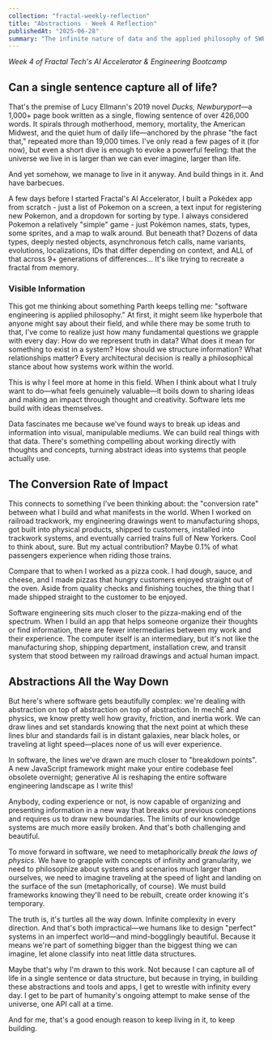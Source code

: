 ```yaml
---
collection: "fractal-weekly-reflection"
title: "Abstractions - Week 4 Reflection"
publishedAt: "2025-06-28"
summary: "The infinite nature of data and the applied philosophy of SWE"
---
```


_Week 4 of Fractal Tech's AI Accelerator & Engineering Bootcamp_

## Can a single sentence capture all of life?

That's the premise of Lucy Ellmann's 2019 novel _Ducks, Newburyport_—a 1,000+ page book written as a single, flowing sentence of over 426,000 words. It spirals through motherhood, memory, mortality, the American Midwest, and the quiet hum of daily life—anchored by the phrase "the fact that," repeated more than 19,000 times. I've only read a few pages of it (for now), but even a short dive is enough to evoke a powerful feeling: that the universe we live in is larger than we can ever imagine, larger than life.

And yet somehow, we manage to live in it anyway. And build things in it. And have barbecues.

A few days before I started Fractal's AI Accelerator, I built a Pokédex app from scratch - just a list of Pokemon on a screen, a text input for registering new Pokemon, and a dropdown for sorting by type. I always considered Pokemon a relatively "simple" game - just Pokémon names, stats, types, some sprites, and a map to walk around. But beneath that? Dozens of data types, deeply nested objects, asynchronous fetch calls, name variants, evolutions, localizations, IDs that differ depending on context, and ALL of that across 9+ generations of differences… It's like trying to recreate a fractal from memory.

### Visible Information

This got me thinking about something Parth keeps telling me: "software engineering is applied philosophy." At first, it might seem like hyperbole that anyone might say about their field, and while there may be some truth to that, I've come to realize just how many fundamental questions we grapple with every day: How do we represent truth in data? What does it mean for something to exist in a system? How should we structure information? What relationships matter? Every architectural decision is really a philosophical stance about how systems work within the world.

This is why I feel more at home in this field. When I think about what I truly want to do—what feels genuinely valuable—it boils down to sharing ideas and making an impact through thought and creativity. Software lets me build with ideas themselves.

Data fascinates me because we've found ways to break up ideas and information into visual, manipulable mediums. We can build real things with that data. There's something compelling about working directly with thoughts and concepts, turning abstract ideas into systems that people actually use.

## The Conversion Rate of Impact

This connects to something I've been thinking about: the "conversion rate" between what I build and what manifests in the world. When I worked on railroad trackwork, my engineering drawings went to manufacturing shops, got built into physical products, shipped to customers, installed into trackwork systems, and eventually carried trains full of New Yorkers. Cool to think about, sure. But my actual contribution? Maybe 0.1% of what passengers experience when riding those trains.

Compare that to when I worked as a pizza cook. I had dough, sauce, and cheese, and I made pizzas that hungry customers enjoyed straight out of the oven. Aside from quality checks and finishing touches, the thing that I made shipped straight to the customer to be enjoyed.

Software engineering sits much closer to the pizza-making end of the spectrum. When I build an app that helps someone organize their thoughts or find information, there are fewer intermediaries between my work and their experience. The computer itself is an intermediary, but it's not like the manufacturing shop, shipping department, installation crew, and transit system that stood between my railroad drawings and actual human impact.

## Abstractions All the Way Down

But here's where software gets beautifully complex: we're dealing with abstraction on top of abstraction on top of abstraction. In mechE and physics, we know pretty well how gravity, friction, and inertia work. We can draw lines and set standards knowing that the next point at which these lines blur and standards fail is in distant galaxies, near black holes, or traveling at light speed—places none of us will ever experience.

In software, the lines we've drawn are much closer to "breakdown points". A new JavaScript framework might make your entire codebase feel obsolete overnight; generative AI is reshaping the entire software engineering landscape as I write this!

Anybody, coding experience or not, is now capable of organizing and presenting information in a new way that breaks our previous conceptions and requires us to draw new boundaries. The limits of our knowledge systems are much more easily broken. And that's both challenging and beautiful.

To move forward in software, we need to metaphorically _break the laws of physics_. We have to grapple with concepts of infinity and granularity, we need to philosophize about systems and scenarios much larger than ourselves, we need to imagine traveling at the speed of light and landing on the surface of the sun (metaphorically, of course). We must build frameworks knowing they'll need to be rebuilt, create order knowing it's temporary.

The truth is, it's turtles all the way down. Infinite complexity in every direction. And that's both impractical—we humans like to design "perfect" systems in an imperfect world—and mind-bogglingly beautiful. Because it means we're part of something bigger than the biggest thing we can imagine, let alone classify into neat little data structures.

Maybe that's why I'm drawn to this work. Not because I can capture all of life in a single sentence or data structure, but because in trying, in building these abstractions and tools and apps, I get to wrestle with infinity every day. I get to be part of humanity's ongoing attempt to make sense of the universe, one API call at a time.

And for me, that's a good enough reason to keep living in it, to keep building.
